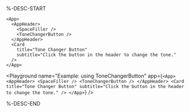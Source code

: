 %-DESC-START

```xmlui {4} copy
<App>
  <AppHeader>
    <SpaceFiller />
    <ToneChangerButton />
  </AppHeader>
  <Card
    title="Tone Changer Button"
    subtitle="Click the button in the header to change the tone."
  />
</App>
```

<Playground
  name="Example: using ToneChangerButton"
  app={`
  <App>
    <AppHeader>
      <SpaceFiller />
      <ToneChangerButton />
    </AppHeader>
    <Card
      title="Tone Changer Button"
      subtitle="Click the button in the header to change the tone."
    />
  </App>
  `}
/>


%-DESC-END